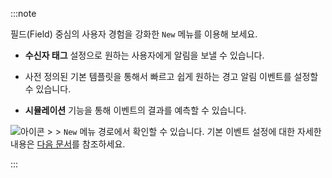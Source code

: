 :::note

필드(Field) 중심의 사용자 경험을 강화한 <Cmdname sid="side_eventSetting" className="uitext" /> <code className="newfunc">New</code> 메뉴를 이용해 보세요.

* **수신자 태그** 설정으로 원하는 사용자에게 알림을 보낼 수 있습니다.

* 사전 정의된 기본 템플릿을 통해서 빠르고 쉽게 원하는 경고 알림 이벤트를 설정할 수 있습니다.

* **시뮬레이션** 기능을 통해 이벤트의 결과를 예측할 수 있습니다.

![아이콘](/img/ic-sitemap.svg) <Cmdname sid="sitemap" className="uitext" /> &gt; <Cmdname sid="side_event" className="uitext" /> &gt; <Cmdname sid="side_eventSetting" className="uitext" /> <code class="newfunc">New</code> 메뉴 경로에서 확인할 수 있습니다. 기본 이벤트 설정에 대한 자세한 내용은 [다음 문서](basic-event-setting)를 참조하세요.

:::
